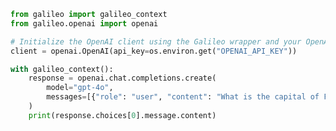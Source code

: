 ```python Python
from galileo import galileo_context
from galileo.openai import openai

# Initialize the OpenAI client using the Galileo wrapper and your OpenAI API key
client = openai.OpenAI(api_key=os.environ.get("OPENAI_API_KEY"))

with galileo_context():
    response = openai.chat.completions.create(
        model="gpt-4o",
        messages=[{"role": "user", "content": "What is the capital of France?"}]
    )
    print(response.choices[0].message.content)
```
